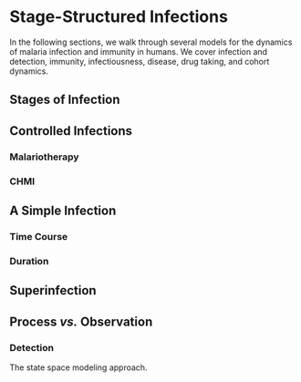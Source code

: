 # Stage-Structured Infections

In the following sections, we walk through several models for the dynamics of malaria infection and immunity in humans. We cover infection and detection, immunity, infectiousness, disease, drug taking, and cohort dynamics.

## Stages of Infection 


## Controlled Infections 

### Malariotherapy 

### CHMI 

## A Simple Infection

### Time Course 

### Duration 

## Superinfection 

## Process *vs.* Observation

### Detection 

The state space modeling approach.